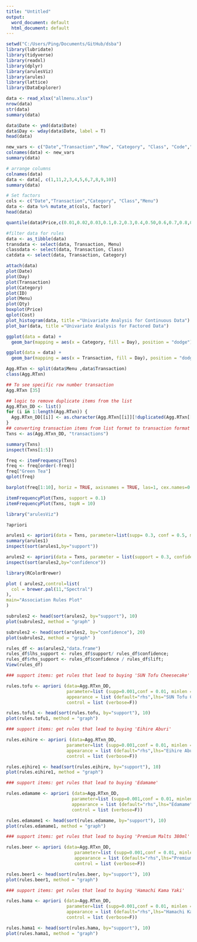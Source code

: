 ```yaml
---
title: "Untitled"
output:
  word_document: default
  html_document: default
---
```


```r
setwd("C:/Users/Ping/Documents/GitHub/dsba")
library(lubridate)
library(tidyverse)
library(readxl)
library(dplyr)
library(arulesViz)
library(arules)
library(lattice)
library(DataExplorer)
```

```r
data <- read_xlsx("allmenu.xlsx")
nrow(data)
str(data)
summary(data)

```

```r

data$Date <- ymd(data$Date)
data$Day <- wday(data$Date, label = T)
head(data)

new_vars <- c("Date","Transaction","Row", "Category", "Class", "Code","Menu","Qty","Price","Cost","Day")
colnames(data) <- new_vars
summary(data)

# arrange columns
colnames(data)
data <- data[, c(1,11,2,3,4,5,6,7,8,9,10)]
summary(data)

# Set factors
cols <- c("Date","Transaction","Category", "Class","Menu")
data <- data %>% mutate_at(cols, factor)
head(data)

quantile(data$Price,c(0.01,0.02,0.03,0.1,0.2,0.3,0.4,0.50,0.6,0.7,0.8,0.9,0.95,0.99,1)) # significant difference in 0% and 1% 

#filter data for rules
data <- as_tibble(data)
transdata <- select(data, Transaction, Menu)
classdata <- select(data, Transaction, Class)
catdata <- select(data, Transaction, Category)

```


```r

attach(data)
plot(Date)
plot(Day)
plot(Transaction)
plot(Category)
plot(ID)
plot(Menu)
plot(Qty)
boxplot(Price)
qplot(Cost)
plot_histogram(data, title ="Univariate Analysis for Continuous Data")
plot_bar(data, title ="Univariate Analysis for Factored Data")

ggplot(data = data) + 
  geom_bar(mapping = aes(x = Category, fill = Day), position = "dodge")

ggplot(data = data) + 
  geom_bar(mapping = aes(x = Transaction, fill = Day), position = "dodge")

```


```r
Agg.RTxn <- split(data$Menu ,data$Transaction)
class(Agg.RTxn)

## To see specific row number transaction
Agg.RTxn [35]

```

```r

## logic to remove duplicate items from the list
Agg.RTxn_DD <- list()
for (i in 1:length(Agg.RTxn)) {
  Agg.RTxn_DD[[i]] <- as.character(Agg.RTxn[[i]][!duplicated(Agg.RTxn[[i]])])
}
## converting transaction items from list format to transaction format
Txns <- as(Agg.RTxn_DD, "transactions")

summary(Txns)
inspect(Txns[1:5])

freq <- itemFrequency(Txns)
freq <- freq[order(-freq)]
freq["Green Tea"]
qplot(freq)

barplot(freq[1:10], horiz = TRUE, axisnames = TRUE, las=1, cex.names=0.5)

````

```r
itemFrequencyPlot(Txns, support = 0.1)
itemFrequencyPlot(Txns, topN = 10)

library("arulesViz")

?apriori

arules1 <- apriori(data = Txns, parameter=list(supp= 0.3, conf = 0.5, minlen = 2))
summary(arules1)
inspect(sort(arules1,by="support"))

arules2 <- apriori(data = Txns, parameter = list(support = 0.3, confidence = 0.5, minlen = 2))
inspect(sort(arules2,by="confidence"))


````

```r
library(RColorBrewer)

plot ( arules2,control=list(
  col = brewer.pal(11,"Spectral")
),
main="Association Rules Plot"
)

subrules2 <- head(sort(arules2, by="support"), 10)
plot(subrules2, method = "graph" )

subrules2 <- head(sort(arules2, by="confidence"), 20)
plot(subrules2, method = "graph" )
````

```r

rules_df <- as(arules2,"data.frame")
rules_df$lhs_support <- rules_df$support/ rules_df$confidence;
rules_df$rhs_support <- rules_df$confidence / rules_df$lift;
View(rules_df)

### support items: get rules that lead to buying 'SUN Tofu Cheesecake'

rules.tofu <- apriori (data=Agg.RTxn_DD, 
                       parameter=list (supp=0.001,conf = 0.01, minlen = 2), 
                       appearance = list (default="rhs",lhs="SUN Tofu Cheesecake"), 
                       control = list (verbose=F)) 

rules.tofu1 <- head(sort(rules.tofu, by="support"), 10)
plot(rules.tofu1, method = "graph")

### support items: get rules that lead to buying 'Eihire Aburi'

rules.eihire <- apriori (data=Agg.RTxn_DD, 
                       parameter=list (supp=0.001,conf = 0.01, minlen = 2), 
                       appearance = list (default="rhs",lhs="Eihire Aburi"), 
                       control = list (verbose=F)) 

rules.eihire1 <- head(sort(rules.eihire, by="support"), 10)
plot(rules.eihire1, method = "graph")

### support items: get rules that lead to buying 'Edamame'

rules.edamame <- apriori (data=Agg.RTxn_DD, 
                         parameter=list (supp=0.001,conf = 0.01, minlen = 2), 
                         appearance = list (default="rhs",lhs="Edamame"), 
                         control = list (verbose=F)) 

rules.edamame1 <- head(sort(rules.edamame, by="support"), 10)
plot(rules.edamame1, method = "graph")

### support items: get rules that lead to buying 'Premium Malts 380ml'

rules.beer <- apriori (data=Agg.RTxn_DD, 
                          parameter=list (supp=0.001,conf = 0.01, minlen = 2), 
                          appearance = list (default="rhs",lhs="Premium Malts 380ml"), 
                          control = list (verbose=F)) 

rules.beer1 <- head(sort(rules.beer, by="support"), 10)
plot(rules.beer1, method = "graph")

### support items: get rules that lead to buying 'Hamachi Kama Yaki'

rules.hama <- apriori (data=Agg.RTxn_DD, 
                       parameter=list (supp=0.001,conf = 0.01, minlen = 2), 
                       appearance = list (default="rhs",lhs="Hamachi Kama Yaki"), 
                       control = list (verbose=F)) 

rules.hama1 <- head(sort(rules.hama, by="support"), 10)
plot(rules.hama1, method = "graph")


````